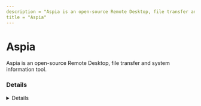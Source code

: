 ```yaml
---
description = "Aspia is an open-source Remote Desktop, file transfer and system information tool."
title = "Aspia"
---
```




# Aspia

Aspia is an open-source Remote Desktop, file transfer and system information tool.


### Details
<Details author={""}
         category={""}
         created={"2025-05-09"}
         website={"https://aspia.org/"}
         lastModified={"2025-07-21"}
         privileges={"SYSTEM"}
         free={ false }
         verification={ false }
/>

#### Installation Paths
<Card code={ ["*\\aspia_client.exe", "C:\\Program Files\\Aspia\\", "C:\\Program Files (x86)\\Aspia\\"] }/>

#### Supported OS
<Badges color="warning" badges={ ["Windows", "MacOS", "Linux"] }/>

#### Capabilities
<Badges color="#FFA500" badges={ ["Remote desktop management", "Remote desktop view", "File transfer", "System information", "Text chat", "Task manager", "Encryption", "Authorization (it is possible to add users with different access rights)", "Address book with encryption and master-password", "NAT traversal with connection by ID (with using Aspia Router and Aspia Relay)", "Direct connections", "Audio support", "Video recording", "Client and Console for Windows, MacOSX and Linux", "Host for Windows only", "Router/Relay for Windows and Linux"] }/>



### Forensic Artifacts

#### Disk Artifacts
<EuiSpacer size="xl"/>
<DiskArtifacts data={ [{"File": "C:\\Users\\*\\AppData\\Roaming\\aspia\\client.ini", "Description": "N/A", "OS": "Windows"}, {"File": "C:\\Users\\*\\AppData\\Local\\Temp\\aspia\\aspia_client-*.log", "Description": "N/A", "OS": "Windows"}, {"File": "C:\\Program Files\\Aspia\\Client\\qt.conf", "Description": "N/A", "OS": "Windows"}] }/>

#### Event Log Artifacts
<EuiSpacer size="xl"/>
<EventLogTable data={ [{"EventID": 11707, "ProviderName": "MsiInstaller", "LogFile": "Application.evtx", "Data": "Product: Aspia Client -- Installation completed successfully.", "Description": "Aspia Client installation event."}] }/>


#### Network Artifacts
<EuiSpacer size="xl"/>
<NetworkArtifactsTable data={ [{"Description": "Aspia can be downloaded from the official github repository.", "Domains": ["https://github.com/dchapyshev/aspia"], "Ports": ["N/A"]}] }/>





### References
- [https://ics-cert.kaspersky.com/publications/reports/2025/06/05/ttps-of-cyber-partisans-activity-aimed-at-espionage-and-disruption/](https://ics-cert.kaspersky.com/publications/reports/2025/06/05/ttps-of-cyber-partisans-activity-aimed-at-espionage-and-disruption/)
- [https://www.aspia.org/](https://www.aspia.org/)
- [https://github.com/dchapyshev/aspia](https://github.com/dchapyshev/aspia)

### Acknowledgements
- Swachchhanda Shrawan Poudel (@_swachchhanda_)
